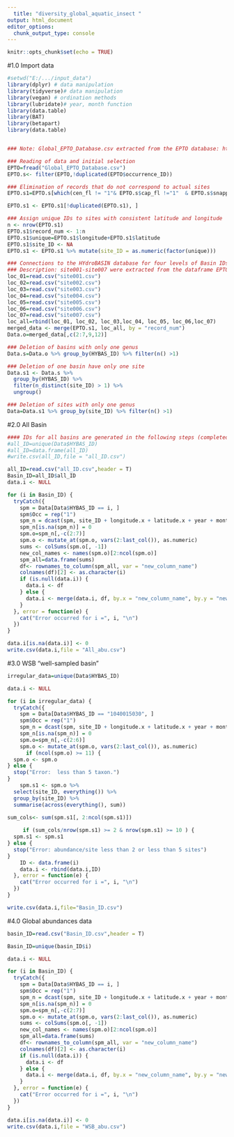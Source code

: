 ---
  title: "diversity_global_aquatic_insect "
output: html_document
editor_options: 
  chunk_output_type: console
---

```{r setup, include=FALSE}
knitr::opts_chunk$set(echo = TRUE)
```

#1.0 Import data
```{r}
#setwd("E:/.../input_data")
library(dplyr) # data manipulation
library(tidyverse)# data manipulation
library(vegan) # ordination methods
library(lubridate)# year, month function
library(data.table)
library(BAT)
library(betapart)
library(data.table)


### Note: Global_EPTO_Database.csv extracted from the EPTO database: https://glowabio.org/project/epto_database/

### Reading of data and initial selection
EPTO=fread("Global_EPTO_Database.csv")
EPTO.s<- filter(EPTO,!duplicated(EPTO$occurrence_ID))

### Elimination of records that do not correspond to actual sites
EPTO.s1=EPTO.s[which(cen_fl != "1"& EPTO.s$cap_fl !="1"  & EPTO.s$snapped !="1"),c(5,8,9,14:16)]

EPTO.s1 <- EPTO.s1[!duplicated(EPTO.s1), ]

### Assign unique IDs to sites with consistent latitude and longitude
n <- nrow(EPTO.s1)
EPTO.s1$record_num <- 1:n
EPTO.s1$unique=EPTO.s1$longitude+EPTO.s1$latitude
EPTO.s1$site_ID <- NA
EPTO.s1 <- EPTO.s1 %>% mutate(site_ID = as.numeric(factor(unique)))

### Connections to the HYdroBASIN database for four levels of Basin IDs
### Description: site001-site007 were extracted from the dataframe EPTO.s1 and the coordinates were connected to the unique HYBAS_ID using Qgis software
loc_01=read.csv("site001.csv")
loc_02=read.csv("site002.csv")
loc_03=read.csv("site003.csv")
loc_04=read.csv("site004.csv")
loc_05=read.csv("site005.csv")
loc_06=read.csv("site006.csv")
loc_07=read.csv("site007.csv")
loc_all=rbind(loc_01, loc_02, loc_03,loc_04, loc_05, loc_06,loc_07)
merged_data <- merge(EPTO.s1, loc_all, by = "record_num")
Data.o=merged_data[,c(2:7,9,12)]

### Deletion of basins with only one genus
Data.s=Data.o %>% group_by(HYBAS_ID) %>% filter(n() >1)

### Deletion of one basin have only one site
Data.s1 <- Data.s %>%
  group_by(HYBAS_ID) %>%
  filter(n_distinct(site_ID) > 1) %>%
  ungroup()

### Deletion of sites with only one genus
Data=Data.s1 %>% group_by(site_ID) %>% filter(n() >1)

```

#2.0 All Basin
```{r}
#### IDs for all basins are generated in the following steps (completed)
#all_ID=unique(Data$HYBAS_ID)
#all_ID=data.frame(all_ID)
#write.csv(all_ID,file = "all_ID.csv")

all_ID=read.csv("all_ID.csv",header = T)
Basin_ID=all_ID$all_ID
data.i <- NULL

for (i in Basin_ID) {
  tryCatch({
    spm = Data[Data$HYBAS_ID == i, ]
    spm$Occ = rep("1")
    spm_n = dcast(spm, site_ID + longitude.x + latitude.x + year + month + sampling_day ~ genus)
    spm_n[is.na(spm_n)] = 0
    spm.o=spm_n[,-c(2:7)]
    spm.o <- mutate_at(spm.o, vars(2:last_col()), as.numeric)
    sums <- colSums(spm.o[, -1])
    new_col_names <- names(spm.o)[2:ncol(spm.o)]
    spm_all=data.frame(sums)
    df<- rownames_to_column(spm_all, var = "new_column_name")
    colnames(df)[2] <- as.character(i)  
    if (is.null(data.i)) {
      data.i <- df
    } else {
      data.i <- merge(data.i, df, by.x = "new_column_name", by.y = "new_column_name", all.x = TRUE, all.y = TRUE)
    }
  }, error = function(e) {
    cat("Error occurred for i =", i, "\n")
  })
}

data.i[is.na(data.i)] <- 0
write.csv(data.i,file = "All_abu.csv")

```

#3.0 WSB "well-sampled basin"
```{r}
irregular_data=unique(Data$HYBAS_ID)

data.i <- NULL

for (i in irregular_data) {
  tryCatch({
    spm = Data[Data$HYBAS_ID == "1040015030", ]
    spm$Occ = rep("1")
    spm_n = dcast(spm, site_ID + longitude.x + latitude.x + year + month + sampling_day ~ genus)
    spm_n[is.na(spm_n)] = 0
    spm.o=spm_n[,-c(2:6)]
    spm.o <- mutate_at(spm.o, vars(2:last_col()), as.numeric)
      if (ncol(spm.o) >= 11) {
  spm.o <- spm.o
} else {
  stop("Error:  less than 5 taxon.")
}
    spm.s1 <- spm.o %>%
  select(site_ID, everything()) %>% 
  group_by(site_ID) %>%
  summarise(across(everything(), sum))
    
sum_cols<- sum(spm.s1[, 2:ncol(spm.s1)])

     if (sum_cols/nrow(spm.s1) >= 2 & nrow(spm.s1) >= 10 ) {
  spm.s1 <- spm.s1
} else {
  stop("Error: abundance/site less than 2 or less than 5 sites")
}
    ID <- data.frame(i)
    data.i <- rbind(data.i,ID)
  }, error = function(e) {
    cat("Error occurred for i =", i, "\n")
  })
}

write.csv(data.i,file="Basin_ID.csv")

```

#4.0 Global abundances data
```{r}
basin_ID=read.csv("Basin_ID.csv",header = T)

Basin_ID=unique(basin_ID$i)

data.i <- NULL

for (i in Basin_ID) {
  tryCatch({
    spm = Data[Data$HYBAS_ID == i, ]
    spm$Occ = rep("1")
    spm_n = dcast(spm, site_ID + longitude.x + latitude.x + year + month + sampling_day ~ genus)
    spm_n[is.na(spm_n)] = 0
    spm.o=spm_n[,-c(2:7)]
    spm.o <- mutate_at(spm.o, vars(2:last_col()), as.numeric)
    sums <- colSums(spm.o[, -1])
    new_col_names <- names(spm.o)[2:ncol(spm.o)]
    spm_all=data.frame(sums)
    df<- rownames_to_column(spm_all, var = "new_column_name")
    colnames(df)[2] <- as.character(i)  
    if (is.null(data.i)) {
      data.i <- df
    } else {
      data.i <- merge(data.i, df, by.x = "new_column_name", by.y = "new_column_name", all.x = TRUE, all.y = TRUE)
    }
  }, error = function(e) {
    cat("Error occurred for i =", i, "\n")
  })
}

data.i[is.na(data.i)] <- 0
write.csv(data.i,file = "WSB_abu.csv")

```

